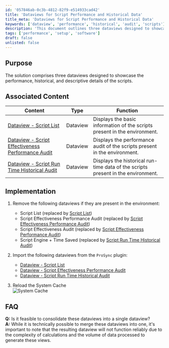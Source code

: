 ```yaml
---
id: '057846ab-0c3b-4812-82f9-e514933cad42'
title: 'Dataviews for Script Performance and Historical Data'
title_meta: 'Dataviews for Script Performance and Historical Data'
keywords: ['dataview', 'performance', 'historical', 'audit', 'scripts']
description: 'This document outlines three dataviews designed to showcase the performance, historical, and descriptive details of scripts within an environment. It includes instructions for implementation, associated content, and answers to frequently asked questions regarding the dataviews.'
tags: ['performance', 'setup', 'software']
draft: false
unlisted: false
---
```

## Purpose

The solution comprises three dataviews designed to showcase the performance, historical, and descriptive details of the scripts.

## Associated Content

| Content                                                                 | Type      | Function                                                              |
|-------------------------------------------------------------------------|-----------|----------------------------------------------------------------------|
| [Dataview - Script List](https://proval.itglue.com/DOC-5078775-15390685) | Dataview  | Displays the basic information of the scripts present in the environment. |
| [Dataview - Script Effectiveness Performance Audit](https://proval.itglue.com/DOC-5078775-15405470) | Dataview  | Displays the performance audit of the scripts present in the environment. |
| [Dataview - Script Run Time Historical Audit](https://proval.itglue.com/DOC-5078775-15408476) | Dataview  | Displays the historical run-time data of the scripts present in the environment. |

## Implementation

1. Remove the following dataviews if they are present in the environment:
   - Script List (replaced by [Script List](https://proval.itglue.com/DOC-5078775-15390685))
   - Script Effectiveness Performance Audit (replaced by [Script Effectiveness Performance Audit](https://proval.itglue.com/DOC-5078775-15405470))
   - Script Effectiveness Audit (replaced by [Script Effectiveness Performance Audit](https://proval.itglue.com/DOC-5078775-15405470))
   - Script Engine + Time Saved (replaced by [Script Run Time Historical Audit](https://proval.itglue.com/DOC-5078775-15408476))

2. Import the following dataviews from the `ProSync` plugin:
   - [Dataview - Script List](https://proval.itglue.com/DOC-5078775-15390685)
   - [Dataview - Script Effectiveness Performance Audit](https://proval.itglue.com/DOC-5078775-15405470)
   - [Dataview - Script Run Time Historical Audit](https://proval.itglue.com/DOC-5078775-15408476)

3. Reload the System Cache  
   ![System Cache](../../static/img/Script-Performance-Audit/image_1.png)

## FAQ

**Q:** Is it feasible to consolidate these dataviews into a single dataview?  
**A:** While it is technically possible to merge these dataviews into one, it's important to note that the resulting dataview will not function reliably due to the complexity of calculations and the volume of data processed to generate these views.











